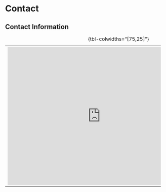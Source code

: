 # Contact

## Contact Information

+------------------------------------------------------------------------------------------------------------------------------------------------------------------------------------------------------------------------------------------------------------------------------------------------------------------------------------------------------------------------------------------------------------------------------------------------------------------+------------------------------------------------------------------------------+
| <iframe src="https://www.google.com/maps/embed?pb=!1m18!1m12!1m3!1d5986.9439854617185!2d2.1172419771982787!3d41.385555071300274!2m3!1f0!2f0!3f0!3m2!1i1024!2i768!4f13.1!3m3!1m2!1s0x12a4985836879a07%3A0x41dacfc1418777fc!2sFacultad%20de%20Biolog%C3%ADa%20Universidad%20de%20Barcelona!5e0!3m2!1ses!2ses!4v1713525236790!5m2!1ses!2ses" width="600" height="450" style="border:0;" allowfullscreen loading="lazy" referrerpolicy="no-referrer-when-downgrade"> | Facultat de Biologia                                                         |
|                                                                                                                                                                                                                                                                                                                                                                                                                                                                  |                                                                              |
| </iframe>                                                                                                                                                                                                                                                                                                                                                                                                                                                        | Edifici Durfort, 2ona planta                                                 |
|                                                                                                                                                                                                                                                                                                                                                                                                                                                                  |                                                                              |
|                                                                                                                                                                                                                                                                                                                                                                                                                                                                  | Secció d'Estadística. <br> Dept. de Genètica, Microbiologia i Estadística.
|                                                                                                                                                                                                                                                                                                                                                                                                                                                                  |                                                                              |
|                                                                                                                                                                                                                                                                                                                                                                                                                                                                  |Diagonal 643                                                        
|                                                                                                                                                                                                                                                                                                                                                                                                                                                                  |                                                                              |
|                                                                                                                                                                                                                                                                                                                                                                                                                                                                  | 08028 Barcelona                                                              |
+------------------------------------------------------------------------------------------------------------------------------------------------------------------------------------------------------------------------------------------------------------------------------------------------------------------------------------------------------------------------------------------------------------------------------------------------------------------+------------------------------------------------------------------------------+

: {tbl-colwidths="[75,25]"}
